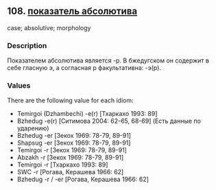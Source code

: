 ## 108. <a href =  'https://agricolamz.github.io/The_Circassian_Isoglosses_Database/108.html'>показатель абсолютива</a>
case; absolutive; morphology

### Description

Показателем абсолютива является -р. В бжедугском он содержит в себе гласную э, а согласная р факультативна: -э(р).

### Values
There are the following value for each idiom:

* Temirgoi (Dzhambechi) -e(r) [Тхаркахо 1993: 89] 
* Bzhedug  -e(r) [Ситимова 2004: 62-65, 68-69] (Есть данные по ударению)
* Bzhedug  -er [Зекох 1969: 78-79, 89-91] 
* Shapsug  -er [Зекох 1969: 78-79, 89-91] 
* Temirgoi  -r [Зекох 1969: 78-79, 89-91] 
* Abzakh  -r [Зекох 1969: 78-79, 89-91] 
* Temirgoi  -r [Тхаркахо 1993: 89] 
* SWC  -r [Рогава, Керашева 1966: 62] 
* Bzhedug  -r / -er [Рогава, Керашева 1966: 62] 

